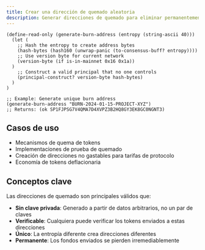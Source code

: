 ```yaml
---
title: Crear una dirección de quemado aleatoria
description: Generar direcciones de quemado para eliminar permanentemente tokens de la circulación
---
```

```clarity
(define-read-only (generate-burn-address (entropy (string-ascii 40)))
  (let (
    ;; Hash the entropy to create address bytes
    (hash-bytes (hash160 (unwrap-panic (to-consensus-buff? entropy))))
    ;; Use version byte for current network
    (version-byte (if is-in-mainnet 0x16 0x1a))
  )
    ;; Construct a valid principal that no one controls
    (principal-construct? version-byte hash-bytes)
  )
)

;; Example: Generate unique burn address
(generate-burn-address "BURN-2024-01-15-PROJECT-XYZ")
;; Returns: (ok SP1FJPSG7V4QMA7D4XVPZ3B2HQ8GY3EK8GC0NGNT3)
```

## Casos de uso

* Mecanismos de quema de tokens
* Implementaciones de prueba de quemado
* Creación de direcciones no gastables para tarifas de protocolo
* Economía de tokens deflacionaria

## Conceptos clave

Las direcciones de quemado son principales válidos que:

* **Sin clave privada**: Generado a partir de datos arbitrarios, no un par de claves
* **Verificable**: Cualquiera puede verificar los tokens enviados a estas direcciones
* **Único**: La entropía diferente crea direcciones diferentes
* **Permanente**: Los fondos enviados se pierden irremediablemente

